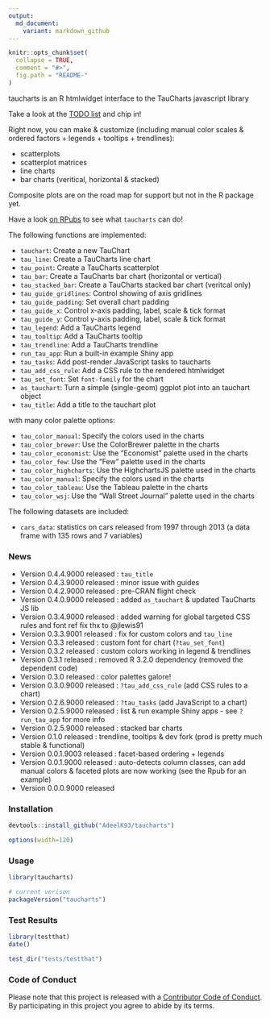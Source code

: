 ```yaml
---
output:
  md_document:
    variant: markdown_github
---
```


<!-- README.md is generated from README.Rmd. Please edit that file -->

```r
knitr::opts_chunk$set(
  collapse = TRUE,
  comment = "#>",
  fig.path = "README-"
)
```

taucharts is an R htmlwidget interface to the TauCharts javascript library

Take a look at the [TODO list](https://github.com/hrbrmstr/taucharts/issues/1) and chip in!

Right now, you can make & customize (including manual color scales & ordered factors + legends + tooltips + trendlines):

- scatterplots
- scatterplot matrices
- line charts
- bar charts (veritical, horizontal & stacked)

Composite plots are on the road map for support but not in the R package yet.

Have a look [on RPubs](http://rpubs.com/hrbrmstr/taucharts) to see what `taucharts` can do!

The following functions are implemented:

- `tauchart`:  Create a new TauChart
- `tau_line`:  Create a TauCharts line chart
- `tau_point`:  Create a TauCharts scatterplot
- `tau_bar`:  Create a TauCharts bar chart (horizontal or vertical)
- `tau_stacked_bar`: Create a TauCharts stacked bar chart (veritcal only)
- `tau_guide_gridlines`:  Control showing of axis gridlines
- `tau_guide_padding`:  Set overall chart padding
- `tau_guide_x`:  Control x-axis padding, label, scale & tick format
- `tau_guide_y`:  Control y-axis padding, label, scale & tick format
- `tau_legend`:  Add a TauCharts legend
- `tau_tooltip`:  Add a TauCharts tooltip
- `tau_trendline`:  Add a TauCharts trendline
- `run_tau_app`:  Run a built-in example Shiny app
- `tau_tasks`:  Add post-render JavaScript tasks to taucharts
- `tau_add_css_rule`: Add a CSS rule to the rendered htmlwidget
- `tau_set_font`: Set `font-family` for the chart
- `as_tauchart`:  Turn a simple (single-geom) ggplot plot into an tauchart object
- `tau_title`:  Add a title to the tauchart plot

with many color palette options:

- `tau_color_manual`:  Specify the colors used in the charts
- `tau_color_brewer`:  Use the ColorBrewer palette in the charts
- `tau_color_economist`:  Use the "Economist" palette used in the charts
- `tau_color_few`:  Use the "Few" palette used in the charts
- `tau_color_highcharts`:  Use the HighchartsJS palette used in the charts
- `tau_color_manual`:  Specify the colors used in the charts
- `tau_color_tableau`:  Use the Tableau palette in the charts
- `tau_color_wsj`:  Use the "Wall Street Journal" palette used in the charts

The following datasets are included:

- `cars_data`:  statistics on cars released from 1997 through 2013 (a data frame with 135 rows and 7 variables)

### News

- Version 0.4.4.9000 released : `tau_title`
- Version 0.4.3.9000 released : minor issue with guides
- Version 0.4.2.9000 released : pre-CRAN flight check
- Version 0.4.0.9000 released : added `as_tauchart` & updated TauCharts JS lib
- Version 0.3.4.9000 released : added warning for global targeted CSS rules and font ref fix thx to @jlewis91
- Version 0.3.3.9001 released : fix for custom colors and `tau_line`
- Version 0.3.3 released : custom font for chart (`?tau_set_font`)
- Version 0.3.2 released : custom colors working in legend & trendlines
- Version 0.3.1 released : removed R 3.2.0 dependency (removed the dependent code)
- Version 0.3.0 released : color palettes galore!
- Version 0.3.0.9000 released : `?tau_add_css_rule` (add CSS rules to a chart)
- Version 0.2.6.9000 released : `?tau_tasks` (add JavaScript to a chart)
- Version 0.2.5.9000 released : list & run example Shiny apps - see `?run_tau_app` for more info
- Version 0.2.5.9000 released : stacked bar charts
- Version 0.1.0 released : trendline, tooltips & dev fork (prod is pretty much stable & functional)
- Version 0.0.1.9003 released : facet-based ordering + legends
- Version 0.0.1.9000 released : auto-detects column classes, can add manual colors & faceted plots are now working (see the Rpub for an example)
- Version 0.0.0.9000 released

### Installation

```r
devtools::install_github("AdeelK93/taucharts")
```

```r
options(width=120)
```

### Usage

```r
library(taucharts)

# current verison
packageVersion("taucharts")

```

### Test Results

```r
library(testthat)
date()

test_dir("tests/testthat")
```

### Code of Conduct

Please note that this project is released with a [Contributor Code of Conduct](CONDUCT.md).
By participating in this project you agree to abide by its terms.
